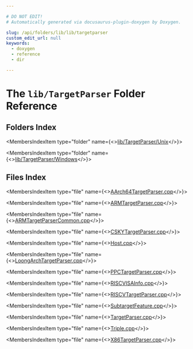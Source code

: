 ```yaml
---

# DO NOT EDIT!
# Automatically generated via docusaurus-plugin-doxygen by Doxygen.

slug: /api/folders/lib/lib/targetparser
custom_edit_url: null
keywords:
  - doxygen
  - reference
  - dir

---
```





# The `lib/TargetParser` Folder Reference

<DoxygenPage pluginConfig={pluginConfig}>



## Folders Index

<MembersIndex>

<MembersIndexItem
  type="folder"
  name={<><a href="/docs/api/folders/lib/lib/targetparser/lib/targetparser/unix">lib/TargetParser/Unix</a></>}>
</MembersIndexItem>

<MembersIndexItem
  type="folder"
  name={<><a href="/docs/api/folders/lib/lib/targetparser/lib/targetparser/windows">lib/TargetParser/Windows</a></>}>
</MembersIndexItem>

</MembersIndex>

## Files Index

<MembersIndex>

<MembersIndexItem
  type="file"
  name={<><a href="/docs/api/files/lib/lib/targetparser/aarch64targetparser-cpp">AArch64TargetParser.cpp</a></>}>
</MembersIndexItem>

<MembersIndexItem
  type="file"
  name={<><a href="/docs/api/files/lib/lib/targetparser/armtargetparser-cpp">ARMTargetParser.cpp</a></>}>
</MembersIndexItem>

<MembersIndexItem
  type="file"
  name={<><a href="/docs/api/files/lib/lib/targetparser/armtargetparsercommon-cpp">ARMTargetParserCommon.cpp</a></>}>
</MembersIndexItem>

<MembersIndexItem
  type="file"
  name={<><a href="/docs/api/files/lib/lib/targetparser/cskytargetparser-cpp">CSKYTargetParser.cpp</a></>}>
</MembersIndexItem>

<MembersIndexItem
  type="file"
  name={<><a href="/docs/api/files/lib/lib/targetparser/host-cpp">Host.cpp</a></>}>
</MembersIndexItem>

<MembersIndexItem
  type="file"
  name={<><a href="/docs/api/files/lib/lib/targetparser/loongarchtargetparser-cpp">LoongArchTargetParser.cpp</a></>}>
</MembersIndexItem>

<MembersIndexItem
  type="file"
  name={<><a href="/docs/api/files/lib/lib/targetparser/ppctargetparser-cpp">PPCTargetParser.cpp</a></>}>
</MembersIndexItem>

<MembersIndexItem
  type="file"
  name={<><a href="/docs/api/files/lib/lib/targetparser/riscvisainfo-cpp">RISCVISAInfo.cpp</a></>}>
</MembersIndexItem>

<MembersIndexItem
  type="file"
  name={<><a href="/docs/api/files/lib/lib/targetparser/riscvtargetparser-cpp">RISCVTargetParser.cpp</a></>}>
</MembersIndexItem>

<MembersIndexItem
  type="file"
  name={<><a href="/docs/api/files/lib/lib/targetparser/subtargetfeature-cpp">SubtargetFeature.cpp</a></>}>
</MembersIndexItem>

<MembersIndexItem
  type="file"
  name={<><a href="/docs/api/files/lib/lib/targetparser/targetparser-cpp">TargetParser.cpp</a></>}>
</MembersIndexItem>

<MembersIndexItem
  type="file"
  name={<><a href="/docs/api/files/lib/lib/targetparser/triple-cpp">Triple.cpp</a></>}>
</MembersIndexItem>

<MembersIndexItem
  type="file"
  name={<><a href="/docs/api/files/lib/lib/targetparser/x86targetparser-cpp">X86TargetParser.cpp</a></>}>
</MembersIndexItem>

</MembersIndex>


</DoxygenPage>

